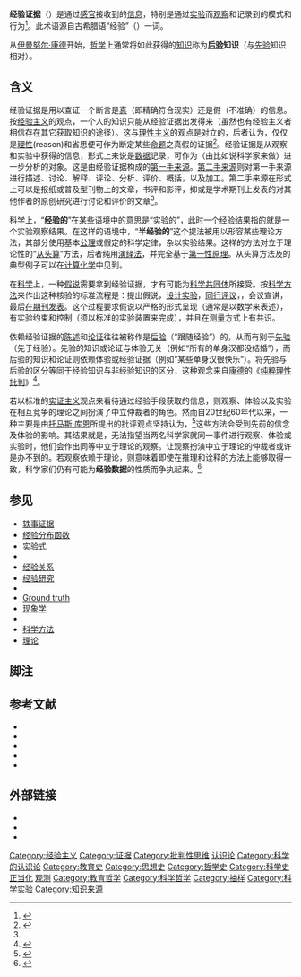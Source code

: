 <!--{{short description|Knowledge acquired by means of the senses}}-->
{{Refimprove|time=2020-08-29}}

'''经验证据'''（{{lang-en|Empirical evidence}}）是通过[[感官|感官]]接收到的[[信息|信息]]，特别是通过[[实验|实验]]而[[观察|观察]]和记录到的模式和行为<ref>{{harvnb|Pickett|2006|p=585}}</ref>。此术语源自古希腊语“经验”（{{lang-grc|ἐμπειρία|empeiría}}）一词。

从[[伊曼努尔·康德|伊曼努尔·康德]]开始，[[哲学|哲学]]上通常将如此获得的[[知识|知识]]称为'''[[后验|后验]]知识'''（与[[先验|先验]]知识相对）。

==含义==
经验证据是用以查证一个断言是[[真理|真]]（即精确符合现实）还是假（不准确）的信息。按[[经验主义|经验主义]]的观点，一个人的知识只能从经验证据出发得来（虽然也有经验主义者相信存在其它获取知识的途径）。这与[[理性主义|理性主义]]的观点是对立的，后者认为，仅仅是[[理性|理性]](reason)和省思便可作为断定某些[[命题|命题]]之真假的证据<ref name="cdp">{{harvnb|Feldman|2001|p=293}}</ref>。经验证据是从观察和实验中获得的信息，形式上来说是[[数据|数据]]记录，可作为（由比如说科学家来做）进一步分析的对象。这是由经验证据构成的[[第一手来源|第一手来源]]。[[第二手来源|第二手来源]]则对第一手来源进行描述、讨论、解释、评论、分析、评价、概括，以及加工。第二手来源在形式上可以是报纸或普及型刊物上的文章，书评和影评，抑或是学术期刊上发表的对其他作者的原创研究进行讨论和评价的文章<ref name="cdp" />。

科学上，“'''经验的'''”在某些语境中的意思是“实验的”，此时一个经验结果指的就是一个实验观察结果。在这样的语境中，“'''半经验的'''”这个提法被用以形容某些理论方法，其部分使用基本[[公理|公理]]或假定的科学定律，杂以实验结果。这样的方法对立于理论性的“[[从头算|从头算]]”方法，后者纯用[[演绎法|演绎法]]，并完全基于[[第一性原理|第一性原理]]。从头算方法及{{le|半经验方法|Semi-empirical method}}的典型例子可以在[[计算化学|计算化学]]中见到。

在[[科学|科学]]上，一种[[假说|假说]]需要拿到经验证据，才有可能为[[科学共同体|科学共同体]]所接受。按[[科学方法|科学方法]]来作出这种核验的标准流程是：提出假说，[[实验设计|设计实验]]，[[同行评议|同行评议]]，{{le|可重复性|Reproducibility|结果复现}}，会议宣讲，最后[[科学文献|在期刊发表]]。这个过程要求假说以严格的形式呈现（通常是以数学来表述），有实验约束和控制（须以标准的实验装置来完成），并且在测量方式上有共识。

依赖经验证据的[[陈述_(逻辑)|陈述]]和[[论证|论证]]往往被称作是[[后验|后验]]（“跟随经验”）的，从而有别于[[先验|先验]]（先于经验）。先验的知识或论证与体验无关（例如“所有的单身汉都没结婚”），而后验的知识和论证则依赖体验或经验证据（例如“某些单身汉很快乐”）。将先验与后验的区分等同于经验知识与非经验知识的区分，这种观念来自[[康德|康德]]的《[[纯粹理性批判|纯粹理性批判]]》<ref name=Craig2005>{{harvnb|Craig|2005|p=1}}</ref>。

若以标准的[[实证主义|实证主义]]观点来看待通过经验手段获取的信息，则观察、体验以及实验在相互竞争的理论之间扮演了中立仲裁者的角色。然而自20世纪60年代以来，一种主要是由[[托马斯·库恩|托马斯·库恩]]所提出的批评观点坚持认为，<ref>{{harvnb|Kuhn|1970}}</ref>{{page needed|date=February 2014}}这些方法会受到先前的信念及体验的影响。其结果就是，无法指望当两名科学家就同一事件进行观察、体验或实验时，他们会作出同等中立于理论的观察。让观察扮演中立于理论的仲裁者或许是办不到的。若观察依赖于理论，则意味着即使在推理和诠释的方法上能够取得一致，科学家们仍有可能为'''经验数据'''的性质而争执起来。<ref>{{harvnb|Bird|2013}}</ref>

==参见==
{{Div col|colwidth=30em}}
* [[轶事证据|轶事证据]]
* [[经验分布函数|经验分布函数]]
* [[实验式|实验式]]
* {{le|经验测度|Empirical measure}}
* [[经验关系|经验关系]]
* [[经验研究|经验研究]]
* {{le|体验式知识|Experiential knowledge}}
* [[Ground_truth|Ground truth]]
* [[现象学|现象学]]
* {{le|科学证据|Scientific evidence}}
* [[科学方法|科学方法]]
* [[理论|理论]]
{{colend}}

==脚注==
{{Reflist|20em}}

==参考文献==
* {{cite encyclopedia|last=Bird|first=Alexander|editor-last=Zalta|editor-first=Edward N.|date=2013|title=Thomas Kuhn|at=Section 4.2 Perception, Observational Incommensurability, and World-Change|encyclopedia=[[Stanford_Encyclopedia_of_Philosophy|Stanford Encyclopedia of Philosophy]]|url=http://plato.stanford.edu/archives/fall2013/entries/thomas-kuhn/#4.2|accessdate=25 January 2012|ref=harv|archive-date=2017-07-13|archive-url=https://web.archive.org/web/20170713100633/https://plato.stanford.edu/archives/fall2013/entries/thomas-kuhn/#4.2|dead-url=no}}
* {{cite encyclopedia|last=Craig|first=Edward|encyclopedia={{le|The Shorter Routledge Encyclopedia of Philosophy}}|year=2005|publisher= Routledge|isbn=9780415324953|title=a posteriori|ref=harv}}
* {{cite encyclopedia|last=Feldman|first=Richard|editor-last=Audi|editor-first=Robert|title=Evidence|encyclopedia=[[The_Cambridge_Dictionary_of_Philosophy|The Cambridge Dictionary of Philosophy]]|edition=2nd|year=2001|origyear=1999|isbn=978-0521637220|publisher=Cambridge University Press|location=Cambridge, UK|pp=293–294|ref=harv}}
* {{cite book|last=Kuhn|first=Thomas S.|authorlink=托马斯·库恩|title=The Structure of Scientific Revolutions|publisher=University of Chicago Press|location=Chicago|year=1970|edition=2nd|origyear=1962|isbn=978-0226458045|ref=harv<!--|url-access=registration-->|url=https://archive.org/details/structureofscie000kuhn }}
* {{cite encyclopedia|editor-last=Pickett|editor-first=Joseph P.|title=Empirical|encyclopedia=[[The_American_Heritage_Dictionary_of_the_English_Language|The American Heritage Dictionary of the English Language]]|publisher={{le|Houghton Mifflin}}|year=2011|edition=5th|isbn=978-0-547-04101-8|ref=harv}}

==外部链接==
* {{wiktionary-inline|empirical}}
* {{wiktionary-inline|evidence}}
* {{cite IEP |apriori |A Priori and A Posteriori}}

{{philosophy of science}}

[[Category:经验主义|Category:经验主义]]
[[Category:证据|Category:证据]]
[[Category:批判性思维|Category:批判性思维]]
[[Category:知識論|认识论]]
[[Category:科学的认识论|Category:科学的认识论]]
[[Category:教育史|Category:教育史]]
[[Category:思想史|Category:思想史]]
[[Category:哲学史|Category:哲学史]]
[[Category:科学史|Category:科学史]]
[[Category:證成|正当化]]
[[Category:观察|观测]]
[[Category:教育哲学|Category:教育哲学]]
[[Category:科学哲学|Category:科学哲学]]
[[Category:抽样|Category:抽样]]
[[Category:科学实验|Category:科学实验]]
[[Category:知识来源|Category:知识来源]]